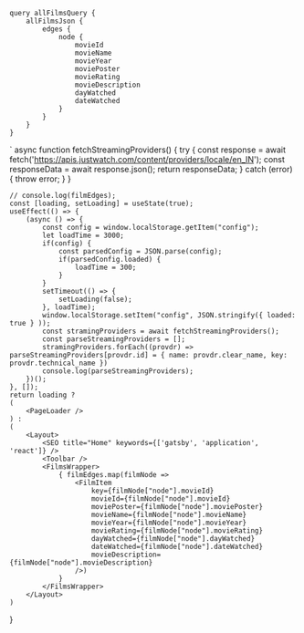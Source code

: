 

	query allFilmsQuery {
		allFilmsJson {
			edges {
				node {
					movieId
					movieName
					movieYear
					moviePoster
					movieRating
					movieDescription
					dayWatched
					dateWatched
				}
			}
		}
	}
`
async function fetchStreamingProviders() {
	try {
		const response = await fetch('https://apis.justwatch.com/content/providers/locale/en_IN');
		const responseData = await response.json();
		return responseData;
	} catch (error) {
		throw error;
	}
}

	// console.log(filmEdges);
	const [loading, setLoading] = useState(true);
	useEffect(() => {
		(async () => {
			const config = window.localStorage.getItem("config");
			let loadTime = 3000;
			if(config) {
				const parsedConfig = JSON.parse(config);
				if(parsedConfig.loaded) {
					loadTime = 300;
				}
			}
			setTimeout(() => {
				setLoading(false);
			}, loadTime);
			window.localStorage.setItem("config", JSON.stringify({ loaded: true } ));
			const stramingProviders = await fetchStreamingProviders();
			const parseStreamingProviders = [];
			stramingProviders.forEach((provdr) => parseStreamingProviders[provdr.id] = { name: provdr.clear_name, key: provdr.technical_name })
			console.log(parseStreamingProviders);
		})();
	}, []);
	return loading ?
	(
		<PageLoader />
	) :
	(
		<Layout>
			<SEO title="Home" keywords={['gatsby', 'application', 'react']} />
			<Toolbar />
			<FilmsWrapper>
				{ filmEdges.map(filmNode => 
					<FilmItem 
						key={filmNode["node"].movieId}
						movieId={filmNode["node"].movieId}
						moviePoster={filmNode["node"].moviePoster}
						movieName={filmNode["node"].movieName}
						movieYear={filmNode["node"].movieYear}
						movieRating={filmNode["node"].movieRating}
						dayWatched={filmNode["node"].dayWatched}
						dateWatched={filmNode["node"].dateWatched}
						movieDescription={filmNode["node"].movieDescription}
					/>)
				}
			</FilmsWrapper>
		</Layout>
	)
}